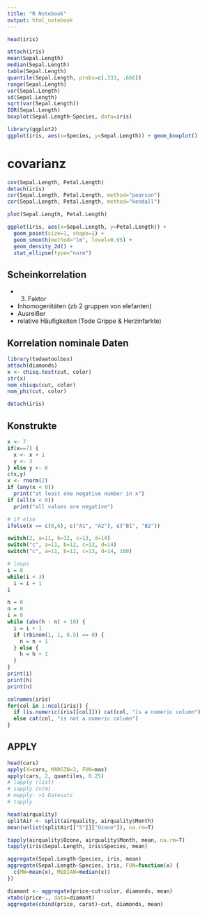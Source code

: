 ```yaml
---
title: "R Notebook"
output: html_notebook
---
```


```r
head(iris)
```

```r
attach(iris)
mean(Sepal.Length)
median(Sepal.Length)
table(Sepal.Length)
quantile(Sepal.Length, probs=c(.333, .666))
range(Sepal.Length)
var(Sepal.Length)
sd(Sepal.Length)
sqrt(var(Sepal.Length))
IQR(Sepal.Length)
boxplot(Sepal.Length~Species, data=iris)
```
```r
library(ggplot2)
ggplot(iris, aes(x=Species, y=Sepal.Length)) + geom_boxplot()
```

# covarianz

```r
cov(Sepal.Length, Petal.Length)
detach(iris)
cor(Sepal.Length, Petal.Length, method="pearson")
cor(Sepal.Length, Petal.Length, method="kendall")

plot(Sepal.Length, Petal.Length)

ggplot(iris, aes(x=Sepal.Length, y=Petal.Length)) +
  geom_point(size=1, shape=1) +
  geom_smooth(method="lm", level=0.95) +
  geom_density_2d() +
  stat_ellipse(type="norm")
```

## Scheinkorrelation
* 3. Faktor
* Inhomogenitäten (zb 2 gruppen von elefanten)
* Ausreißer
* relative Häufigkeiten (Tode Grippe & Herzinfarkte)

## Korrelation nominale Daten
```r
library(tadaatoolbox)
attach(diamonds)
x <- chisq.test(cut, color)
str(x)
nom_chisqu(cut, color)
nom_phi(cut, color)

detach(iris)
```
 
## Konstrukte
```r
x <- 7
if(x==7) {
  x <- x + 1
  y <- 3
} else y <- 6
c(x,y)
x <- rnorm(2)
if (any(x < 0))
  print("at least one negative number in x")
if (all(x < 0))
  print("all values are negative")

# if else
ifelse(x == c(8,6), c("A1", "A2"), c("B1", "B2"))

switch(2, a=11, b=12, c=13, d=14)
switch("c", a=11, b=12, c=13, d=14)
switch("c", a=11, b=12, c=13, d=14, 100)

# loops
i = 0
while(i < 3)
  i = i + 1
i
```


```r
h = 0
n = 0
i = 0
while (abs(h - n) < 10) {
  i = i + 1
  if (rbinom(1, 1, 0.5) == 0) {
    n = n + 1
  } else {
    h = h + 1
  }
}
print(i)
print(h)
print(n)

colnames(iris)
for(col in 1:ncol(iris)) {
  if (is.numeric(iris[[col]])) cat(col, "is a numeric column")
  else cat(col, "is not a numeric column")
}
```
## APPLY
```r
head(cars)
apply(X=cars, MARGIN=2, FUN=max)
apply(cars, 2, quantiles, 0.25)
# lapply (list)
# sapply (v/m)
# mapply: >1 Datesatz
# tapply
```

```r
head(airquality)
splitAir <- split(airquality, airquality$Month)
mean(unlist(splitAir[["5"]]["Ozone"]), na.rm=T)

tapply(airquality$Ozone, airquality$Month, mean, na.rm=T)
tapply(iris$Sepal.Length, iris$Species, mean)

aggregate(Sepal.Length~Species, iris, mean)
aggregate(Sepal.Length~Species, iris, FUN=function(x) {
  c(MW=mean(x), MEDIAN=median(x))
})

diamant <- aggregate(price~cut+color, diamonds, mean)
xtabs(price~., data=diamant)
aggregate(cbind(price, carat)~cut, diamonds, mean)
```

